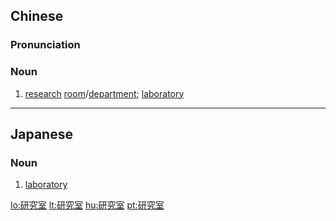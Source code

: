 ==Chinese==
{{zh-forms|type=21}}

===Pronunciation===
{{zh-pron
|m=yánjiūshì,yánjiùshì,yánjiūshǐ,1nb=standard in Mainland,2nb=Taiwan,3nb=variant in Mainland
|c=jin4 gau3 sat1
|cat=n
}}

===Noun===
{{zh-noun}}

# [[research]] [[room]]/[[department]]; [[laboratory]]

----

==Japanese==
{{ja-kanjitab|けん|きゅう|しつ|yomi=on}}

===Noun===
{{ja-noun|けんきゅうしつ}}

# [[laboratory]]

[[lo:研究室]]
[[lt:研究室]]
[[hu:研究室]]
[[pt:研究室]]